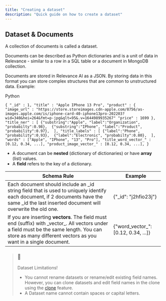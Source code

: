 ```yaml
---
title: "Creating a dataset"
description: "Quick guide on how to create a dataset"
---
```


## Dataset & Documents

A collection of documents is called a dataset.

Documents can be described as Python dictionaries and is a unit of data in Relevance - similar to a row in a SQL table or a document in MongoDB collection. 

Documents are stored in Relevance AI as a JSON. By storing data in this format you can store complex structures that are common to unstructured data. Example:

Python

`{
  "_id" : 1,
  "title" : "Apple IPhone 13 Pro",
  "product" : {
    "image_url" : "https://store.storeimages.cdn-apple.com/8756/as-images.apple.com/is/iphone-card-40-iphone13pro-202203?wid=340&hei=264&fmt=p-jpg&qlt=95&.v=1644989935267"
    "price" : 1699
  },
  "title_ner" : [
    {"substring":"Apple", "label":"Organization", "probabilty":0.98}, 
    {"substring":"IPhone", "label":"Product", "probability":0.97}, 
  ],
  "title_labels" : [
    {"label":"Phone", "probability":0.93}, 
    {"label":"Electronic", "probabilty":0.80}, 
  ],
  "words" : ["Apple", "IPhone", "13", "Pro"],
  "title_word_vector_" : [0.12, 0.34, ...],
  "product_image_vector_" : [0.12, 0.34, ...],
}
`

* A document can be **nested** (dictionary of dictionaries) or have **array** (list) values.
* A **field** refers to the key of a dictionary.

| **Schema Rule**                                                                                                                                                                                             | **Example**                            |
| ----------------------------------------------------------------------------------------------------------------------------------------------------------------------------------------------------------- | -------------------------------------- |
| Each document should include an \_id string field that is used to uniquely identify each document, if 2 documents have the same \_id the last inserted document will overwrite the old one.                 | {"\_id": "j2hfio23j"}                  |
| If you are inserting **vectors**. The field must end (suffix) with \_vector\_. All vectors under a field must be the same length. You can store as many different vectors as you want in a single document. | {"word\_vector\_":\[0.12, 0.34, ...\]} |

> ### 🚧
> 
> Dataset Limitations!
> 
> * You cannot rename datasets or rename/edit existing field names. However, you can clone datasets and edit field names in the clone using the [clone](https://relevanceai.readthedocs.io/en/v0.33.2/client.html#relevanceai.http%5Fclient.Client.clone%5Fdataset) feature.
> * A Dataset name cannot contain spaces or capital letters.